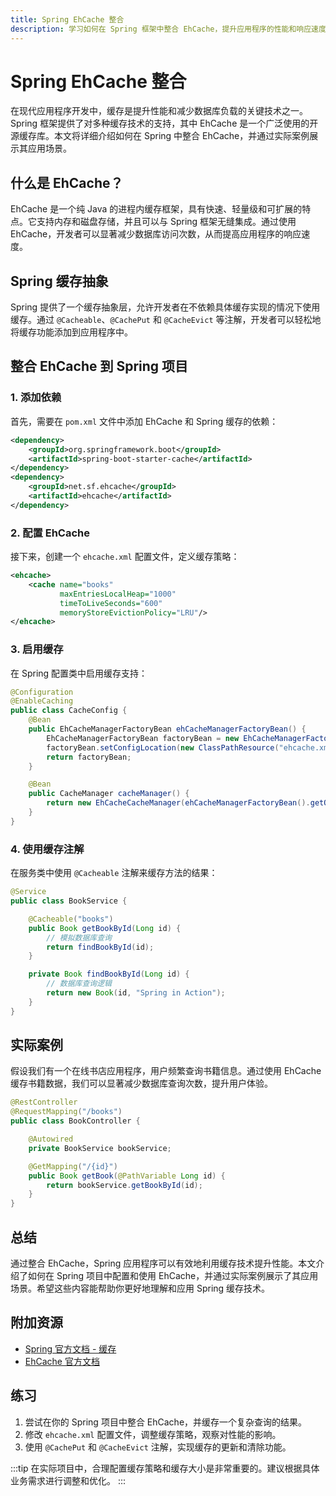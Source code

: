 ```yaml
---
title: Spring EhCache 整合
description: 学习如何在 Spring 框架中整合 EhCache，提升应用程序的性能和响应速度。
---
```


# Spring EhCache 整合

在现代应用程序开发中，缓存是提升性能和减少数据库负载的关键技术之一。Spring 框架提供了对多种缓存技术的支持，其中 EhCache 是一个广泛使用的开源缓存库。本文将详细介绍如何在 Spring 中整合 EhCache，并通过实际案例展示其应用场景。

## 什么是 EhCache？

EhCache 是一个纯 Java 的进程内缓存框架，具有快速、轻量级和可扩展的特点。它支持内存和磁盘存储，并且可以与 Spring 框架无缝集成。通过使用 EhCache，开发者可以显著减少数据库访问次数，从而提高应用程序的响应速度。

## Spring 缓存抽象

Spring 提供了一个缓存抽象层，允许开发者在不依赖具体缓存实现的情况下使用缓存。通过 `@Cacheable`、`@CachePut` 和 `@CacheEvict` 等注解，开发者可以轻松地将缓存功能添加到应用程序中。

## 整合 EhCache 到 Spring 项目

### 1. 添加依赖

首先，需要在 `pom.xml` 文件中添加 EhCache 和 Spring 缓存的依赖：

```xml
<dependency>
    <groupId>org.springframework.boot</groupId>
    <artifactId>spring-boot-starter-cache</artifactId>
</dependency>
<dependency>
    <groupId>net.sf.ehcache</groupId>
    <artifactId>ehcache</artifactId>
</dependency>
```

### 2. 配置 EhCache

接下来，创建一个 `ehcache.xml` 配置文件，定义缓存策略：

```xml
<ehcache>
    <cache name="books"
           maxEntriesLocalHeap="1000"
           timeToLiveSeconds="600"
           memoryStoreEvictionPolicy="LRU"/>
</ehcache>
```

### 3. 启用缓存

在 Spring 配置类中启用缓存支持：

```java
@Configuration
@EnableCaching
public class CacheConfig {
    @Bean
    public EhCacheManagerFactoryBean ehCacheManagerFactoryBean() {
        EhCacheManagerFactoryBean factoryBean = new EhCacheManagerFactoryBean();
        factoryBean.setConfigLocation(new ClassPathResource("ehcache.xml"));
        return factoryBean;
    }

    @Bean
    public CacheManager cacheManager() {
        return new EhCacheCacheManager(ehCacheManagerFactoryBean().getObject());
    }
}
```

### 4. 使用缓存注解

在服务类中使用 `@Cacheable` 注解来缓存方法的结果：

```java
@Service
public class BookService {

    @Cacheable("books")
    public Book getBookById(Long id) {
        // 模拟数据库查询
        return findBookById(id);
    }

    private Book findBookById(Long id) {
        // 数据库查询逻辑
        return new Book(id, "Spring in Action");
    }
}
```

## 实际案例

假设我们有一个在线书店应用程序，用户频繁查询书籍信息。通过使用 EhCache 缓存书籍数据，我们可以显著减少数据库查询次数，提升用户体验。

```java
@RestController
@RequestMapping("/books")
public class BookController {

    @Autowired
    private BookService bookService;

    @GetMapping("/{id}")
    public Book getBook(@PathVariable Long id) {
        return bookService.getBookById(id);
    }
}
```

## 总结

通过整合 EhCache，Spring 应用程序可以有效地利用缓存技术提升性能。本文介绍了如何在 Spring 项目中配置和使用 EhCache，并通过实际案例展示了其应用场景。希望这些内容能帮助你更好地理解和应用 Spring 缓存技术。

## 附加资源

- [Spring 官方文档 - 缓存](https://docs.spring.io/spring-framework/docs/current/reference/html/integration.html#cache)
- [EhCache 官方文档](https://www.ehcache.org/documentation/)

## 练习

1. 尝试在你的 Spring 项目中整合 EhCache，并缓存一个复杂查询的结果。
2. 修改 `ehcache.xml` 配置文件，调整缓存策略，观察对性能的影响。
3. 使用 `@CachePut` 和 `@CacheEvict` 注解，实现缓存的更新和清除功能。

:::tip
在实际项目中，合理配置缓存策略和缓存大小是非常重要的。建议根据具体业务需求进行调整和优化。
:::
